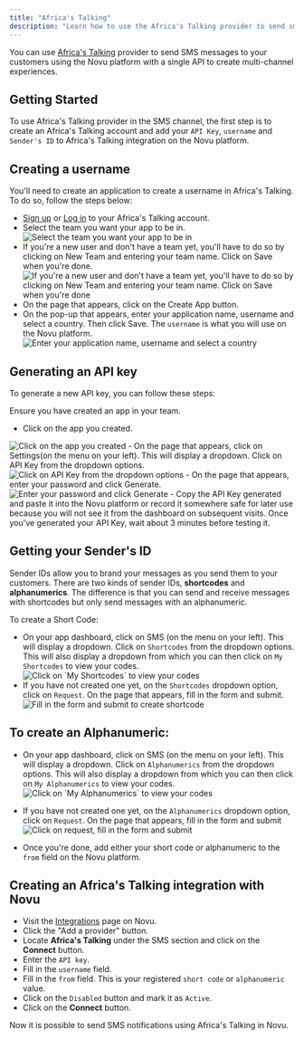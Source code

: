 ```yaml
---
title: "Africa's Talking"
description: "Learn how to use the Africa's Talking provider to send sms notifications using Novu"
---
```




You can use [Africa's Talking](https://africastalking.com/) provider to send SMS messages to your customers using the Novu platform with a single API to create multi-channel experiences.

## Getting Started

To use Africa's Talking provider in the SMS channel, the first step is to create an Africa's Talking account and add your `API Key`, `username` and `Sender's ID` to Africa's Talking integration on the Novu platform.

## Creating a username

You'll need to create an application to create a username in Africa's Talking. To do so, follow the steps below:

- [Sign up](https://account.africastalking.com/auth/register) or [Log in](https://account.africastalking.com/auth/login) to your Africa's Talking account.
- Select the team you want your app to be in.
  <img alt="Select the team you want your app to be in" src="/images/channels-and-providers/sms/africas-talking/team-africa.png" />
- If you're a new user and don't have a team yet, you'll have to do so by clicking on New Team and entering your team name. Click on Save when you're done.
  <img alt="If you're a new user and don't have a team yet, you'll have to do so by clicking on New Team and entering your team name. Click on Save when you're done" src="/images/channels-and-providers/sms/africas-talking/new-team.png" />
- On the page that appears, click on the Create App button.
- On the pop-up that appears, enter your application name, username and select a country. Then click Save. The `username` is what you will use on the Novu platform.
  <img alt="Enter your application name, username and select a country" src="/images/channels-and-providers/sms/africas-talking/new app-africa-talking.png" />

## Generating an API key

To generate a new API key, you can follow these steps:

<Callout type="info">
Ensure you have created an app in your team.
</Callout>

- Click on the app you created.
<img alt="Click on the app you created" src="/images/channels-and-providers/sms/africas-talking/new-created-app-africa.png" />
- On the page that appears, click on Settings(on the menu on your left). This will display a dropdown. Click on API Key from the dropdown options.
<img alt="Click on API Key from the dropdown options" src="/images/channels-and-providers/sms/africas-talking/api-key-africa.png" />
- On the page that appears, enter your password and click Generate.
<img alt="Enter your password and click Generate" src="/images/channels-and-providers/sms/africas-talking/image-57.png" />
- Copy the API Key generated and paste it into the Novu platform or record it somewhere safe for later use because you will not see it from the dashboard on subsequent visits.

<Callout type="info">
Once you've generated your API Key, wait about 3 minutes before testing it.
</Callout>

## Getting your Sender's ID

Sender IDs allow you to brand your messages as you send them to your customers. There are two kinds of sender IDs, **shortcodes** and **alphanumerics**. The difference is that you can send and receive messages with shortcodes but only send messages with an alphanumeric.

To create a Short Code:

- On your app dashboard, click on SMS (on the menu on your left). This will display a dropdown. Click on `Shortcodes` from the dropdown options. This will also display a dropdown from which you can then click on `My Shortcodes` to view your codes.
  <img alt="Click on `My Shortcodes` to view your codes" src="/images/channels-and-providers/sms/africas-talking/image-58.png" />
- If you have not created one yet, on the `Shortcodes` dropdown option, click on `Request`.
  On the page that appears, fill in the form and submit.
  <img alt="Fill in the form and submit to create shortcode" src="/images/channels-and-providers/sms/africas-talking/image-59.png" />

## To create an Alphanumeric:

- On your app dashboard, click on SMS (on the menu on your left). This will display a dropdown. Click on `Alphanumerics` from the dropdown options. This will also display a dropdown from which you can then click on `My Alphanumerics` to view your codes.
  <img alt="Click on `My Alphanumerics` to view your codes" src="/images/channels-and-providers/sms/africas-talking/image-60.png" />

- If you have not created one yet, on the `Alphanumerics` dropdown option, click on `Request`.
  On the page that appears, fill in the form and submit
  <img alt="Click on request, fill in the form and submit" src="/images/channels-and-providers/sms/africas-talking/image-61.png" />
- Once you're done, add either your short code or alphanumeric to the `from` field on the Novu platform.

## Creating an Africa's Talking integration with Novu

- Visit the [Integrations](https://dashboard-v2.novu.co/integrations?utm_campaign=docs-africastalking) page on Novu.
- Click the "Add a provider" button.
- Locate **Africa's Talking** under the SMS section and click on the **Connect** button.
- Enter the `API key`.
- Fill in the `username` field.
- Fill in the `from` field. This is your registered `short code` or `alphanumeric` value.
- Click on the `Disabled` button and mark it as `Active`.
- Click on the **Connect** button.

Now it is possible to send SMS notifications using Africa's Talking in Novu.
